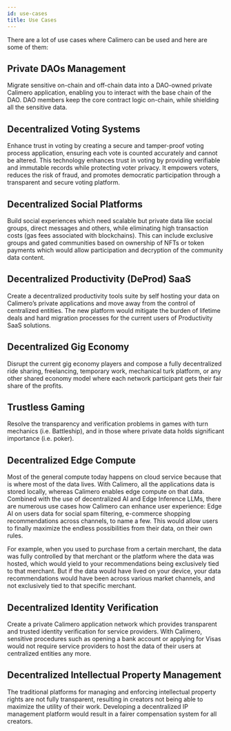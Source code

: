 ```yaml
---
id: use-cases
title: Use Cases
---
```


There are a lot of use cases where Calimero can be used and here are some of
them:

## Private DAOs Management

Migrate sensitive on-chain and off-chain data into a DAO-owned private Calimero
application, enabling you to interact with the base chain of the DAO. DAO
members keep the core contract logic on-chain, while shielding all the sensitive
data.

## Decentralized Voting Systems

Enhance trust in voting by creating a secure and tamper-proof voting process
application, ensuring each vote is counted accurately and cannot be altered.
This technology enhances trust in voting by providing verifiable and immutable
records while protecting voter privacy. It empowers voters, reduces the risk of
fraud, and promotes democratic participation through a transparent and secure
voting platform.

## Decentralized Social Platforms

Build social experiences which need scalable but private data like social
groups, direct messages and others, while eliminating high transaction costs
(gas fees associated with blockchains). This can include exclusive groups and
gated communities based on ownership of NFTs or token payments which would allow
participation and decryption of the community data content.

## Decentralized Productivity (DeProd) SaaS

Create a decentralized productivity tools suite by self hosting your data on
Calimero’s private applications and move away from the control of centralized
entities. The new platform would mitigate the burden of lifetime deals and hard
migration processes for the current users of Productivity SaaS solutions.

## Decentralized Gig Economy

Disrupt the current gig economy players and compose a fully decentralized ride
sharing, freelancing, temporary work, mechanical turk platform, or any other
shared economy model where each network participant gets their fair share of the
profits.

## Trustless Gaming

Resolve the transparency and verification problems in games with turn mechanics
(i.e. Battleship), and in those where private data holds significant importance
(i.e. poker).

## Decentralized Edge Compute

Most of the general compute today happens on cloud service because that is where
most of the data lives. With Calimero, all the applications data is stored
locally, whereas Calimero enables edge compute on that data. Combined with the
use of decentralized AI and Edge Inference LLMs, there are numerous use cases
how Calimero can enhance user experience: Edge AI on users data for social spam
filtering, e-commerce shopping recommendations across channels, to name a few.
This would allow users to finally maximize the endless possibilities from their
data, on their own rules.

For example, when you used to purchase from a certain merchant, the data was
fully controlled by that merchant or the platform where the data was hosted,
which would yield to your recommendations being exclusively tied to that
merchant. But if the data would have lived on your device, your data
recommendations would have been across various market channels, and not
exclusively tied to that specific merchant.

## Decentralized Identity Verification

Create a private Calimero application network which provides transparent and
trusted identity verification for service providers. With Calimero, sensitive
procedures such as opening a bank account or applying for Visas would not
require service providers to host the data of their users at centralized
entities any more.

## Decentralized Intellectual Property Management

The traditional platforms for managing and enforcing intellectual property
rights are not fully transparent, resulting in creators not being able to
maximize the utility of their work. Developing a decentralized IP management
platform would result in a fairer compensation system for all creators.
